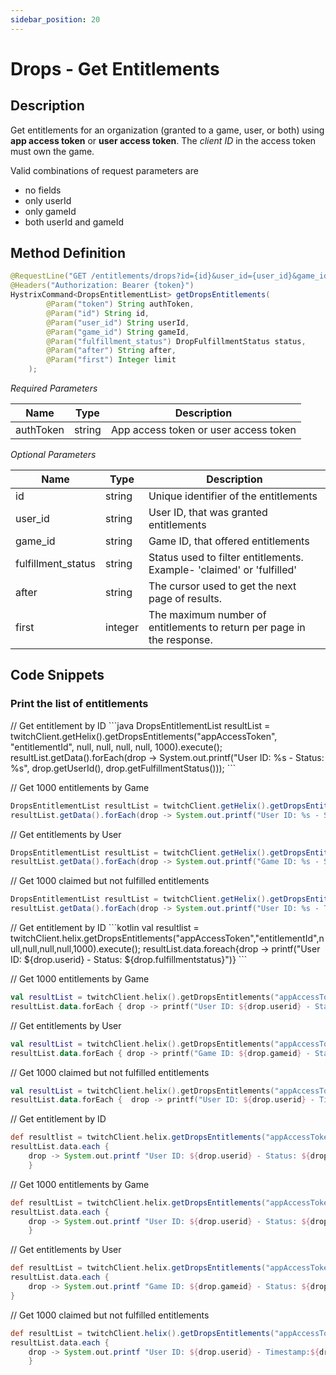 ```yaml
---
sidebar_position: 20
---
```



# Drops - Get Entitlements

## Description

Get entitlements for an organization (granted to a game, user, or both)
using **app access token** or **user access token**.
The *client ID* in the access token must own
the game.

Valid combinations of request parameters are 
- no fields
- only userId
- only gameId
- both userId and gameId

## Method Definition
```java
@RequestLine("GET /entitlements/drops?id={id}&user_id={user_id}&game_id={game_id}&fulfillment_status={fulfillment_status}&after={after}&first={first}")
@Headers("Authorization: Bearer {token}")
HystrixCommand<DropsEntitlementList> getDropsEntitlements(
        @Param("token") String authToken,
        @Param("id") String id,
        @Param("user_id") String userId,
        @Param("game_id") String gameId,
        @Param("fulfillment_status") DropFulfillmentStatus status,
        @Param("after") String after,
        @Param("first") Integer limit
    );
```

*Required Parameters*

| Name      | Type        | Description      |
|   --------------| ----------- | ----------------|
| authToken       | string       | App access token or user access token|

*Optional Parameters*

| Name   |  Type     | Description    |
| ------ | ----------| ---------------|
| id     | string    | Unique identifier of the entitlements |
| user_id | string    |  User ID, that was granted entitlements |
| game_id | string    | Game ID, that offered entitlements |
| fulfillment_status | string | Status used to filter entitlements. Example- 'claimed' or 'fulfilled' |
| after   | string    | The cursor used to get the next page of results. |
| first   | integer   | The maximum number of entitlements to return per page in the response. |


## Code Snippets

### Print the list of entitlements 

<Tabs groupId="code">


<TabItem value="java" label="Java">
// Get entitlement by ID
```java
DropsEntitlementList resultList = twitchClient.getHelix().getDropsEntitlements("appAccessToken", "entitlementId", null, null, null, null, 1000).execute();
resultList.getData().forEach(drop -> System.out.printf("User ID: %s - Status: %s", drop.getUserId(), drop.getFulfillmentStatus()));
```

// Get 1000 entitlements by Game
```java
DropsEntitlementList resultList = twitchClient.getHelix().getDropsEntitlements("appAccessToken", null, null, "gameId", null, null, 1000).execute();
resultList.getData().forEach(drop -> System.out.printf("User ID: %s - Status: %s", drop.getUserId(), drop.getFulfillmentStatus()));
```

// Get entitlements by User
```java
DropsEntitlementList resultList = twitchClient.getHelix().getDropsEntitlements("appAccessToken", null, "userId", null, null, null, 1000).execute();
resultList.getData().forEach(drop -> System.out.printf("Game ID: %s - Status: %s", drop.getGameId(), drop.getFulfillmentStatus()));
```

// Get 1000 claimed but not fulfilled entitlements
```java
DropsEntitlementList resultList = twitchClient.getHelix().getDropsEntitlements("appAccessToken", null, null, null, DropFulfillmentStatus.CLAIMED, null, 1000).execute();
resultList.getData().forEach(drop -> System.out.printf("User ID: %s - Timestamp: %s", drop.getUserId(), drop.getUpdatedAt()));
```
</TabItem>
<TabItem value="kotlin" label="Kotlin">
// Get entitlement by ID
```kotlin
val resultlist = twitchClient.helix.getDropsEntitlements("appAccessToken","entitlementId",null,null,null,null,1000).execute();
resultList.data.foreach{drop -> printf("User ID: ${drop.userid} - Status: ${drop.fulfillmentstatus}")}
```

// Get 1000 entitlements by Game
```kotlin
val resultList = twitchClient.helix().getDropsEntitlements("appAccessToken", null, null, "gameId", null, null, 1000).execute();
resultList.data.forEach { drop -> printf("User ID: ${drop.userid} - Status: ${drop.fulfillmentstatus}")}
```

// Get entitlements by User
```kotlin
val resultList = twitchClient.helix().getDropsEntitlements("appAccessToken", null, "userId", null, null, null, 1000).execute();
resultList.data.forEach { drop -> printf("Game ID: ${drop.gameid} - Status: ${drop.fulfillmentstatus}")}
```

// Get 1000 claimed but not fulfilled entitlements
```kotlin
val resultList = twitchClient.helix().getDropsEntitlements("appAccessToken", null, null, null, DropFulfillmentStatus.CLAIMED, null, 1000).execute();
resultList.data.forEach {  drop -> printf("User ID: ${drop.userid} - Timestamp:${drop.updateat}")}
```
</TabItem>
<TabItem value="groovy" label="Groovy">

// Get entitlement by ID
```groovy
def resultlist = twitchClient.helix.getDropsEntitlements("appAccessToken","entitlementId",null,null,null,null,1000).execute();
resultList.data.each {
    drop -> System.out.printf "User ID: ${drop.userid} - Status: ${drop.fulfillmentstatus}" 
    }
```

// Get 1000 entitlements by Game
```groovy
def resultList = twitchClient.helix.getDropsEntitlements("appAccessToken", null, null, "gameId", null, null, 1000).execute();
resultList.data.each { 
    drop -> System.out.printf "User ID: ${drop.userid} - Status: ${drop.fulfillmentstatus}"
    }
```

// Get entitlements by User
```groovy
def resultList = twitchClient.helix.getDropsEntitlements("appAccessToken", null, "userId", null, null, null, 1000).execute();
resultList.data.each {
    drop -> System.out.printf "Game ID: ${drop.gameid} - Status: ${drop.fulfillmentstatus}"
}
```

// Get 1000 claimed but not fulfilled entitlements
```groovy
def resultList = twitchClient.helix().getDropsEntitlements("appAccessToken", null, null, null, DropFulfillmentStatus.CLAIMED, null, 1000).execute();
resultList.data.each {
    drop -> System.out.printf "User ID: ${drop.userid} - Timestamp:${drop.updateat}"
    }
```
</TabItem>
</Tabs>
